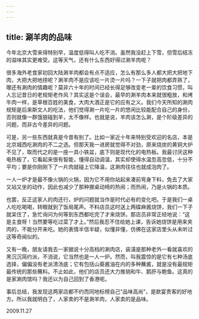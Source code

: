 ```yaml
---
---
---
```

title: 涮羊肉的品味
---




今年北京大雪来得特别早，温度低得叫人吃不消。虽然我没赶上下雪，但雪后结冻的滋味其实更难受。这等天气，还有什么东西好得过涮羊肉呢？

很多海外老食家初回大陆涮羊肉都会有点不适应，怎么有那么多人都大把大把地下肉，大把大把地捞呢？涮羊肉不是应该吃一片烫一片吗？一下子就把肉都弄熟了，哪还有涮肉的情趣呢？莫非六十年的时间已经长得足够改变老一辈的饮食习惯，叫人忘记昔日的老规矩老作风？其实这是个误会，最早的涮羊肉本来就很粗放，和烤牛肉一样，是草根百姓的美食，大肉大酒正是它的应有之义。我们今天所知的涮肉规矩是后来斯文人的吃法，他们觉得涮一片吃一片的悠闲比较能配合自己的身份，否则就像一群饿狼碰到羊，太不像样。也就是说，羊肉该怎么涮，是个阶级差异的问题，而非古今差异的问题。

可是，另一些东西就真是今昔有别了。比如一家近十年来特别受欢迎的名店，本是北京城西吃涮肉的不二之选。但那天我一进房就觉得不对劲，原来烧炭的黄铜大炉不见了，取而代之的是一座一具小铁盆，底下则是现代化的电热板。我最讨厌这种电热板了，它看起来很有智能，懂得自动调温，其实却使得水温忽高忽低，十分不平均；要是你刚刚下了一片肉就碰上它降温，这涮肉往往也就成泡肉了。

一人一炉才是最不像火锅的火锅，因为它不用你站起来凑前弯身下料，免去了大家又站又坐的动作，因此也减少了那种挪桌动椅的热闹；而热闹，乃是火锅的本质。

也罢，反正这家人的肉还行，炉的问题就当作是时代必有的变化吧。于是我们一桌人吃吃喝喝，转眼就到了饭局尾声。不料店员这时送上两碟麻酱烧饼，我们一下子就呆住了，急忙询问为何等到东西都吃完了才来烧饼。那店员非常正经地说：“这是主食呀！当然要等吃过菜了才上。”然后我忍不住给她上课，告诉她烧饼是用来夹肉的，不能分开来吃。她的表情半信半疑，似懂非懂，仿佛在这家店里头从未听过这等奇闻似的。

又有一晚，朋友请我去一家据说十分高档的涮肉店，装潢是那种老外一看就喜欢的黑沉沉简约派，不消说，它当然也是一人一炉。然而，叫我震惊的是它有七种汤底选择，偏偏没有老派清汤底；它有包括山葵酱油在内的多种蘸酱，就是没有最规矩最传统的那些蘸料。不止如此，他们的店员还大力推销和牛、鹅肝与鲍鱼。这真的是家涮肉馆吗？我还以为自己回到了香港呢。

事后总结，我发现这两家店都不约而同地标榜自己“品味高尚”，是款宴贵客的好地方。所以我就明白了，人家卖的不是涮羊肉，人家卖的是品味。





2009.11.27